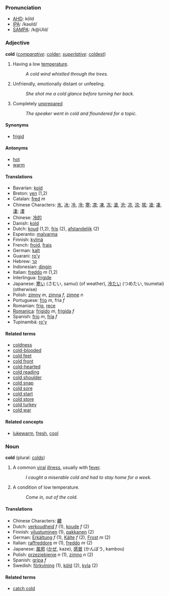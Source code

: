 ===Pronunciation===
*[[w:AHD|AHD]]: kōld
*[[w:IPA|IPA]]: /kəʊld/
*[[w:SAMPA|SAMPA]]: /k@Uld/

===Adjective===
'''cold''' (''[[comparative]]'': [[colder]]; ''[[superlative]]'': [[coldest]])

#Having a low [[temperature]].
#:''A cold wind whistled through the trees.''
#Unfriendly, emotionally distant or unfeeling.
#:''She shot me a cold glance before turning her back.''
#Completely [[prepare|unprepared]]
#:''The speaker went in cold and floundered for a topic.''

====Synonyms====
*[[frigid]]

====Antonyms====
*[[hot]]
*[[warm]]

====Translations====
*Bavarian: [[koid]]
*Breton: [[yen]] (1,2)
*Catalan: [[fred]] ''m''
*Chinese Characters: [[氷]], [[冰]]; [[冷]], [[冷]]; [[寒]]; [[凚]]; [[凍]], [[冻]]; [[滄]], [[沧]]; [[凉]], [[涼]]; [[隂]]; [[凔]]; [[凄]], [[淒]]; [[凓]]
*Chinese: [[冷的]]
*Danish: [[kold]]
*Dutch: [[koud]] (1,2), [[fris]] (2), [[afstandelijk]] (2)
*Esperanto: [[malvarma]]
*Finnish: [[kylmä]]
*French: [[froid]], [[frais]]
*German: [[kalt]]
*Guarani: [[ro'y]]
*Hebrew: [[קר]]
*Indonesian: [[dingin]]
*Italian: [[freddo]] ''m'' (1,2)
*Interlingua: [[frigide]]
*Japanese: [[寒い]] (さむい, samui) (of weather), [[冷たい]] (つめたい, tsumetai) (otherwise)
*Polish: [[zimny]] ''m'', [[zimna]] ''f'', [[zimne]] ''n''
*Portuguese: [[frio]] ''m'', fria ''f''
*Romanian: [[frig]], [[rece]]
*[[Romanica]]: [[frigido]] ''m'', [[frigida]] ''f''
*Spanish: [[frío]] ''m'', [[fría]] ''f''
*Tupinambá: [[ro'y]]

====Related terms====
*[[coldness]]
*[[cold-blooded]]
*[[cold feet]]
*[[cold front]]
*[[cold-hearted]]
*[[cold reading]]
*[[cold shoulder]]
*[[cold snap]]
*[[cold sore]]
*[[cold start]]
*[[cold store]]
*[[cold turkey]]
*[[cold war]]

====Related concepts====
*[[lukewarm]], [[fresh]], [[cool]]

===Noun===
'''cold''' (plural: [[colds]])

#A common [[viral]] [[illness]], usually with [[fever]].
#:''I caught a miserable cold and had to stay home for a week.''
#A condition of low temperature. 
#:''Come in, out of the cold.''

====Translations====
*Chinese Characters: [[齈]]
*Dutch: [[verkoudheid]] ''f'' (1), [[koude]] ''f'' (2)
*Finnish: [[vilustuminen]] (1), [[pakkanen]] (2)
*German: [[Erkältung]] ''f'' (1), [[Kälte]] ''f'' (2), [[Frost]] ''m'' (2)
*Italian: [[raffreddore]] ''m'' (1), [[freddo]] ''m'' (2)
*Japanese: [[風邪]] ([[かぜ]], kaze), [[感冒]] (かんぼう, kambou)
*Polish: [[przeziębienie]] ''n'' (1), [[zimno]] ''n'' (2)
*Spanish: [[gripa]] ''f''
*Swedish: [[förkylning]] (1), [[köld]] (2), [[kyla]] (2)

====Related terms====
*[[catch cold]]
